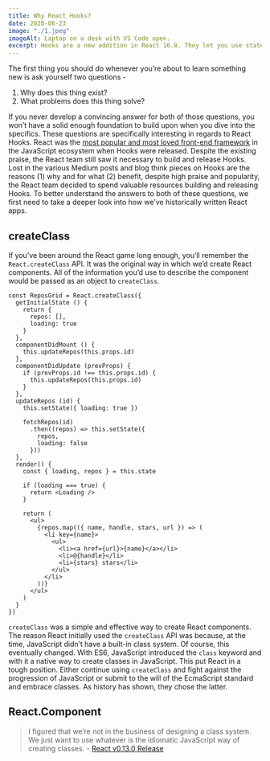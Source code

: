 ```yaml
---
title: Why React Hooks?
date: 2020-06-23
image: "./1.jpeg"
imageAlt: Laptop on a desk with VS Code open.
excerpt: Hooks are a new addition in React 16.8. They let you use state and other React features without writing a class.
---
```


The first thing you should do whenever you’re about to learn something new is ask yourself two questions -

1. Why does this thing exist?
1. What problems does this thing solve?

If you never develop a convincing answer for both of those questions, you won’t have a solid enough foundation to build upon when you dive into the specifics. These questions are specifically interesting in regards to React Hooks. React was the [most popular and most loved front-end framework](https://insights.stackoverflow.com/survey/2019) in the JavaScript ecosystem when Hooks were released. Despite the existing praise, the React team still saw it necessary to build and release Hooks. Lost in the various Medium posts and blog think pieces on Hooks are the reasons (1) why and for what (2) benefit, despite high praise and popularity, the React team decided to spend valuable resources building and releasing Hooks. To better understand the answers to both of these questions, we first need to take a deeper look into how we’ve historically written React apps.

## createClass

If you’ve been around the React game long enough, you’ll remember the `React.createClass` API. It was the original way in which we’d create React components. All of the information you’d use to describe the component would be passed as an object to `createClass`.

```
const ReposGrid = React.createClass({
  getInitialState () {
    return {
      repos: [],
      loading: true
    }
  },
  componentDidMount () {
    this.updateRepos(this.props.id)
  },
  componentDidUpdate (prevProps) {
    if (prevProps.id !== this.props.id) {
      this.updateRepos(this.props.id)
    }
  },
  updateRepos (id) {
    this.setState({ loading: true })

    fetchRepos(id)
      .then((repos) => this.setState({
        repos,
        loading: false
      }))
  },
  render() {
    const { loading, repos } = this.state

    if (loading === true) {
      return <Loading />
    }

    return (
      <ul>
        {repos.map(({ name, handle, stars, url }) => (
          <li key={name}>
            <ul>
              <li><a href={url}>{name}</a></li>
              <li>@{handle}</li>
              <li>{stars} stars</li>
            </ul>
          </li>
        ))}
      </ul>
    )
  }
})
```

`createClass` was a simple and effective way to create React components. The reason React initially used the `createClass` API was because, at the time, JavaScript didn’t have a built-in class system. Of course, this eventually changed. With ES6, JavaScript introduced the `class` keyword and with it a native way to create classes in JavaScript. This put React in a tough position. Either continue using `createClass` and fight against the progression of JavaScript or submit to the will of the EcmaScript standard and embrace classes. As history has shown, they chose the latter.

## React.Component

> I figured that we’re not in the business of designing a class system. We just want to use whatever is the idiomatic JavaScript way of creating classes. - [React v0.13.0 Release](https://reactjs.org/blog/2015/01/27/react-v0.13.0-beta-1.html)
